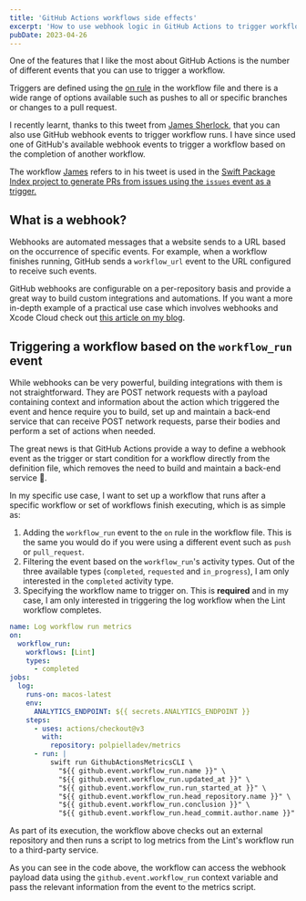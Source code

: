 ```yaml
---
title: 'GitHub Actions workflows side effects'
excerpt: 'How to use webhook logic in GitHub Actions to trigger workflows based on other workflows completion'
pubDate: 2023-04-26
---
```



One of the features that I like the most about GitHub Actions is the number of different events that you can use to trigger a workflow.

Triggers are defined using the [on rule](https://docs.github.com/en/actions/using-workflows/workflow-syntax-for-github-actions#on) in the workflow file and there is a wide range of options available such as pushes to all or specific branches or changes to a pull request.

I recently learnt, thanks to this tweet from [James Sherlock](https://twitter.com/JamesSherlouk), that you can also use GitHub webhook events to trigger workflow runs. I have since used one of GitHub's available webhook events to trigger a workflow based on the completion of another workflow.

<StaticTweet id="1638481217942085635" />

The workflow [James](https://twitter.com/JamesSherlouk) refers to in his tweet is used in the [Swift Package Index project to generate PRs from issues using the `issues` event as a trigger.](https://github.com/SwiftPackageIndex/PackageList/blob/main/.github/workflows/issues.yml)

## What is a webhook?

Webhooks are automated messages that a website sends to a URL based on the occurrence of specific events. For example, when a workflow finishes running, GitHub sends a `workflow_url` event to the URL configured to receive such events.

GitHub webhooks are configurable on a per-repository basis and provide a great way to build custom integrations and automations. If you want a more in-depth example of a practical use case which involves webhooks and Xcode Cloud check out [this article on my blog](https://www.polpiella.dev/github-webhooks-and-xcode-cloud).

## Triggering a workflow based on the `workflow_run` event

While webhooks can be very powerful, building integrations with them is not straightforward. They are POST network requests with a payload containing context and information about the action which triggered the event and hence require you to build, set up and maintain a back-end service that can receive POST network requests, parse their bodies and perform a set of actions when needed.

The great news is that GitHub Actions provide a way to define a webhook event as the trigger or start condition for a workflow directly from the definition file, which removes the need to build and maintain a back-end service 🎉.

In my specific use case, I want to set up a workflow that runs after a specific workflow or set of workflows finish executing, which is as simple as:

1. Adding the `workflow_run` event to the `on` rule in the workflow file. This is the same you would do if you were using a different event such as `push` or `pull_request`.
2. Filtering the event based on the `workflow_run`'s activity types. Out of the three available types (`completed`, `requested` and `in_progress`), I am only interested in the `completed` activity type.
3. Specifying the workflow name to trigger on. This is **required** and in my case, I am only interested in triggering the log workflow when the Lint workflow completes.

```yaml:.github/workflows/log.yml
name: Log workflow run metrics
on:
  workflow_run:
    workflows: [Lint]
    types:
      - completed
jobs:
  log:
    runs-on: macos-latest
    env:
      ANALYTICS_ENDPOINT: ${{ secrets.ANALYTICS_ENDPOINT }}
    steps:
      - uses: actions/checkout@v3
        with:
          repository: polpielladev/metrics
      - run: |
          swift run GithubActionsMetricsCLI \
            "${{ github.event.workflow_run.name }}" \
            "${{ github.event.workflow_run.updated_at }}" \
            "${{ github.event.workflow_run.run_started_at }}" \
            "${{ github.event.workflow_run.head_repository.name }}" \
            "${{ github.event.workflow_run.conclusion }}" \
            "${{ github.event.workflow_run.head_commit.author.name }}"

```

As part of its execution, the workflow above checks out an external repository and then runs a script to log metrics from the Lint's workflow run to a third-party service.

As you can see in the code above, the workflow can access the webhook payload data using the `github.event.workflow_run` context variable and pass the relevant information from the event to the metrics script.
